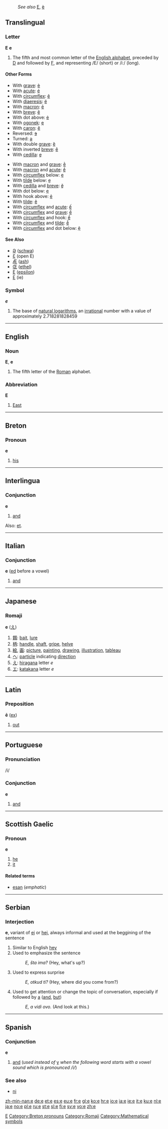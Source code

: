 :''See also'' [[E]], [[è]]
==Translingual==
===Letter===
'''E''' '''e'''

#The fifth and most common letter of the [[Wiktionary:About Roman script|English alphabet]], preceded by [[D]] and followed by [[F]], and representing /E/ (short) or /iː/ (long).
====Other Forms====
{{top}}
*With [[grave]]: [[è]]
*With [[acute]]: [[é]]
*With [[circumflex]]: [[ê]]
*With [[diaeresis]]: [[ë]]
*With [[macron]]: [[ē]]
*With [[breve]]: [[ĕ]]
*With dot above: [[ė]]
*With [[ogonek]]: [[ę]]
*With [[caron]]: [[ě]]
*Reversed: [[ɘ]]
*Turned: [[ǝ]]
*With double [[grave]]: [[ȅ]]
*With inverted [[breve]]: [[ȇ]]
*With [[cedilla]]: [[ȩ]]
{{mid}}
*With [[macron]] and [[grave]]: [[ḕ]]
*With [[macron]] and [[acute]]: [[ḗ]]
*With [[circumflex]] below: [[ḙ]]
*With [[tilde]] below: [[ḛ]]
*With [[cedilla]] and [[breve]]: [[ḝ]]
*With dot below: [[ẹ]]
*With hook above: [[ẻ]]
*With [[tilde]]: [[ẽ]]
*With [[circumflex]] and [[acute]]: [[ế]]
*With [[circumflex]] and [[grave]]: [[ề]]
*With [[circumflex]] and hook: [[ể]]
*With [[circumflex]] and [[tilde]]: [[ễ]]
*With [[circumflex]] and dot below: [[ệ]]
{{bottom}}

====See Also====
*[[Ə]] ([[schwa]])
*[[Ɛ]] (open E)
*[[Æ]] ([[ash]])
*[[Œ]] ([[ethel]])
*[[Ε]] ([[epsilon]])
*[[Е]] (ie)

===Symbol===
'''''e'''''
#{{mathematics}} The base of [[natural logarithm]]s, an [[irrational]] number with a value of approximately 2.718281828459
[[Category:Latin letters|E]]
----

==English==
===Noun===
'''E''', '''e'''
#The fifth letter of the [[Roman]] alphabet.



===Abbreviation===
'''E'''
#[[East]]

----

==Breton==
===Pronoun===
'''e'''

# [[his]]

[[Category:Breton pronouns]]

----

==Interlingua==
===Conjunction===
'''e'''

#[[and]]

Also: [[et]].

----

==Italian==
===Conjunction===
'''e''' ([[ed]] before a vowel)

#[[and]]

----
==Japanese==
===Romaji===
'''e''' ([[え]])
# [[餌]]: [[bait]], [[lure]]
# [[柄]]: [[handle]], [[shaft]], [[gripe]], [[helve]]
# [[絵]], [[画]]: [[picture]], [[painting]], [[drawing]], [[illustration]], [[tableau]]
# [[へ]]: [[particle]] indicating [[direction]]
# [[え]]: [[hiragana]] letter ''e''
# [[エ]]: [[katakana]] letter ''e''

[[Category:Romaji]]
----

==Latin==
===Preposition===
'''ē''' ([[ex]])

# [[out]] 

----
==Portuguese==
===Pronunciation===
/i/
===Conjunction===
'''e'''

#[[and]]

----

==Scottish Gaelic==
===Pronoun===
'''e'''

#[[he]]
#[[it]]

====Related terms====
*[[esan]] (''emphatic'')

----
==Serbian==
===Interjection===
'''e''', variant of [[ej]] or [[hej]], always informal and used at the beggining of the sentence
#Similar to English [[hey]]
#Used to emphasize the sentence
#:''E, šta ima?'' (Hey, what's up?)
#Used to express surprise
#:''E, otkud ti?'' (Hey, where did you come from?)
#Used to get attention or change the topic of conversation, especially if followed by [[a]] ([[and]], [[but]])
#:''E, a vidi ovo.'' (And look at this.)
----

==Spanish==
===Conjunction===
'''e'''

#[[and]] (''used instead of'' [[y]] ''when the following word starts with a vowel sound which is pronounced /i/'')

===See also===
*[[ni]]

[[Category:Mathematical symbols]]

[[zh-min-nan:e]]
[[de:e]]
[[et:e]]
[[es:e]]
[[eu:e]]
[[fr:e]]
[[gl:e]]
[[ko:e]]
[[hr:e]]
[[io:e]]
[[ia:e]]
[[ie:e]]
[[it:e]]
[[ku:e]]
[[nl:e]]
[[ja:e]]
[[no:e]]
[[pl:e]]
[[ru:e]]
[[st:e]]
[[sl:e]]
[[fi:e]]
[[sv:e]]
[[vo:e]]
[[zh:e]]